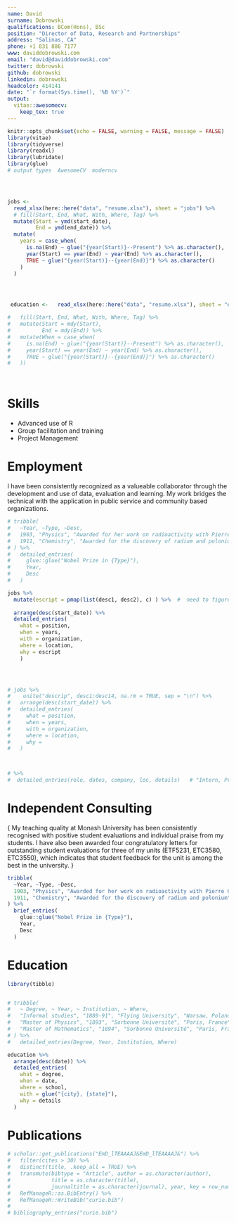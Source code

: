 ```yaml
---
name: David 
surname: Dobrowski
qualifications: BCom(Hons), BSc
position: "Director of Data, Research and Partnerships"
address: "Salinas, CA"
phone: +1 831 886 7177
www: daviddobrowski.com
email: "david@daviddobrowski.com"
twitter: dobrowski
github: dobrowski
linkedin: dobrowski
headcolor: 414141
date: "`r format(Sys.time(), '%B %Y')`"
output: 
  vitae::awesomecv:
    keep_tex: true
---
```


```r
knitr::opts_chunk$set(echo = FALSE, warning = FALSE, message = FALSE)
library(vitae)
library(tidyverse)
library(readxl)
library(lubridate)
library(glue)
# output types  AwesomeCV  moderncv  




jobs <-
  read_xlsx(here::here("data", "resume.xlsx"), sheet = "jobs") %>%
  # fill(Start, End, What, With, Where, Tag) %>%
  mutate(Start = ymd(start_date),
         End = ymd(end_date)) %>%
  mutate(
    years = case_when(
      is.na(End) ~ glue("{year(Start)}--Present") %>% as.character(),
      year(Start) == year(End) ~ year(End) %>% as.character(),
      TRUE ~ glue("{year(Start)}--{year(End)}") %>% as.character()
    )
  )




 education <-   read_xlsx(here::here("data", "resume.xlsx"), sheet = "education") # %>%

#   fill(Start, End, What, With, Where, Tag) %>%  
#   mutate(Start = mdy(Start),
#          End = mdy(End)) %>% 
#   mutate(When = case_when(
#     is.na(End) ~ glue("{year(Start)}--Present") %>% as.character(),
#     year(Start) == year(End) ~ year(End) %>% as.character(),
#     TRUE ~ glue("{year(Start)}--{year(End)}") %>% as.character()
#   ))




```

# Skills

 * Advanced use of R
 * Group facilitation and training 
 * Project Management


# Employment


\footnotesize
I have been consistently recognized as a valueable collaborator through the development and use of data, evaluation and learning. My work bridges the technical with the application in public service and community based organizations.


```r
# tribble(
#   ~Year, ~Type, ~Desc,
#   1903, "Physics", "Awarded for her work on radioactivity with Pierre Curie and Henri Becquerel",
#   1911, "Chemistry", "Awarded for the discovery of radium and polonium"
# ) %>% 
#   detailed_entries(
#     glue::glue("Nobel Prize in {Type}"),
#     Year, 
#     Desc
#   )

jobs %>% 
  mutate(escript = pmap(list(desc1, desc2), c) ) %>%  #  need to figure out how to add all the descriptions to a list-column for why
  
  arrange(desc(start_date)) %>%
  detailed_entries(
    what = position,
    when = years,
    with = organization,
    where = location,
    why = escript
    )




# jobs %>%
#    unite("descrip", desc1:desc14, na.rm = TRUE, sep = "\n") %>%
#   arrange(desc(start_date)) %>%
#   detailed_entries(
#     what = position,
#     when = years,
#     with = organization,
#     where = location,
#     why = 
#   )



# %>% 
#  detailed_entries(role, dates, company, loc, details)   # "Intern, Pricing and Promotion Analytics", "Kellogg's", "Battle Creek, MI", "May 2011 - Mar 2012", "Contributed to Kellogg's marketing and sales strategies, including optimal feature price, display partners and expected promotion lift."

```

# Independent Consulting


\footnotesize{
My teaching quality at Monash University has been consistently recognised with positive student evaluations and individual praise from my students. I have also been awarded four congratulatory letters for outstanding student evaluations for three of my units (ETF5231, ETC3580, ETC3550), which indicates that student feedback for the unit is among the best in the university.
}

```r
tribble(
  ~Year, ~Type, ~Desc,
  1903, "Physics", "Awarded for her work on radioactivity with Pierre Curie and Henri Becquerel",
  1911, "Chemistry", "Awarded for the discovery of radium and polonium"
) %>% 
  brief_entries(
    glue::glue("Nobel Prize in {Type}"),
    Year, 
    Desc
  )
```


# Education

```r
library(tibble)


# tribble(
#   ~ Degree, ~ Year, ~ Institution, ~ Where,
#   "Informal studies", "1889-91", "Flying University", "Warsaw, Poland",
#   "Master of Physics", "1893", "Sorbonne Université", "Paris, France",
#   "Master of Mathematics", "1894", "Sorbonne Université", "Paris, France"
# ) %>% 
#   detailed_entries(Degree, Year, Institution, Where)

education %>%
  arrange(desc(date)) %>%
  detailed_entries(
    what = degree,
    when = date,
    where = school,
    with = glue("{city}, {state}"),
    why = details
  )

```



# Publications

```r
# scholar::get_publications("EmD_lTEAAAAJ&EmD_lTEAAAAJ&") %>% 
#   filter(cites > 30) %>% 
#   distinct(title, .keep_all = TRUE) %>%
#   transmute(bibtype = "Article", author = as.character(author),
#             title = as.character(title),
#             journaltitle = as.character(journal), year, key = row_number()) %>% 
#   RefManageR::as.BibEntry() %>% 
#   RefManageR::WriteBib("curie.bib")
# 
# bibliography_entries("curie.bib")
```

